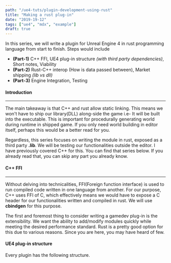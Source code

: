 ```yaml
---
path: "/ue4-tuts/plugin-development-using-rust"
title: "Making a rust plug-in"
date: "2019-19-12"
tags: ["ue4", "mdx", "example"]
draft: true
---
```



In this series, we will write a plugin for Unreal Engine 4 in rust programming language from start to finish. Steps would include

- **(Part-1)** C++ FFI, UE4 plug-in structure _(with third party dependencies)_, Short notes, Viability
- **(Part-2)** Rust-C++ interop (How is data passed between), Market shipping _(lib vs dll)_
- **(Part-3)** Engine Integration, Testing

<Alert
	head="This is a WIP page !!"
	body="Wait till I complete this series before releasing."
/>

#### Introduction

---

The main takeaway is that C++ and rust allow static linking. This means we won't have to ship our library(DLL) along-side the game i.e- It will be built into the executable. This is important for procedurally generating world during runtime in shipped game.
If you only need world building in editor itself, perhaps this would be a better read for you.

Regardless, this series focuses on writing the module in rust, exposed as a third party **.lib**. We will be testing our functionalities outside the editor.
I have previously covered C++ for this. You can find that series below. If you already read that, you can skip any part you already know.

<Alert
	head="Where can this be useful ?"
	body="This is useful to write procedural plug-ins (mostly calculation parts). You can write achieve the same with C++ as well."
/>

#### C++ FFI

---

Without delving into technicalities, FFI(Foreign function interface) is used to run compiled code written in one language from another.
For our purpose, C++ uses FFI of C, which effectively means we would have to expose a C header for our functionalities written and compiled in rust.
We will use **cbindgen** for this purpose.

The first and foremost thing to consider writing a gamedev plug-in is the extensibility.
We want the ability to add/modify modules quickly while meeting the desired performance standard.
Rust is a pretty good option for this due to various reasons. Since you are here, you may have heard of few.

#### UE4 plug-in structure

Every plugin has the following structure.
